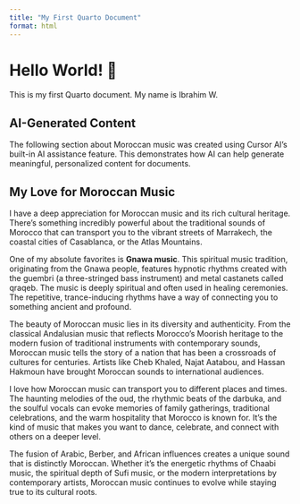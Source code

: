 ```yaml
---
title: "My First Quarto Document"
format: html
---
```


# Hello World! 👋

This is my first Quarto document. My name is Ibrahim W.

::: {.callout-note}
## AI-Generated Content
The following section about Moroccan music was created using Cursor AI's built-in AI assistance feature. This demonstrates how AI can help generate meaningful, personalized content for documents.
:::

## My Love for Moroccan Music

I have a deep appreciation for Moroccan music and its rich cultural heritage. There's something incredibly powerful about the traditional sounds of Morocco that can transport you to the vibrant streets of Marrakech, the coastal cities of Casablanca, or the Atlas Mountains.

One of my absolute favorites is **Gnawa music**. This spiritual music tradition, originating from the Gnawa people, features hypnotic rhythms created with the guembri (a three-stringed bass instrument) and metal castanets called qraqeb. The music is deeply spiritual and often used in healing ceremonies. The repetitive, trance-inducing rhythms have a way of connecting you to something ancient and profound.

The beauty of Moroccan music lies in its diversity and authenticity. From the classical Andalusian music that reflects Morocco's Moorish heritage to the modern fusion of traditional instruments with contemporary sounds, Moroccan music tells the story of a nation that has been a crossroads of cultures for centuries. Artists like Cheb Khaled, Najat Aatabou, and Hassan Hakmoun have brought Moroccan sounds to international audiences.

I love how Moroccan music can transport you to different places and times. The haunting melodies of the oud, the rhythmic beats of the darbuka, and the soulful vocals can evoke memories of family gatherings, traditional celebrations, and the warm hospitality that Morocco is known for. It's the kind of music that makes you want to dance, celebrate, and connect with others on a deeper level.

The fusion of Arabic, Berber, and African influences creates a unique sound that is distinctly Moroccan. Whether it's the energetic rhythms of Chaabi music, the spiritual depth of Sufi music, or the modern interpretations by contemporary artists, Moroccan music continues to evolve while staying true to its cultural roots.
